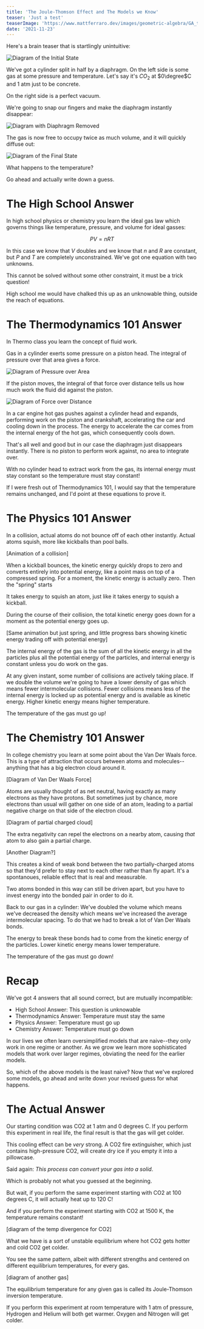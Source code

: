 ```yaml
---
title: 'The Joule-Thomson Effect and The Models we Know'
teaser: 'Just a test'
teaserImage: 'https://www.mattferraro.dev/images/geometric-algebra/GA_teaser_2_small.png'
date: '2021-11-23'
---
```


Here's a brain teaser that is startlingly unintuitive:

![Diagram of the Initial State](/images/joule-thomson/initial.svg)

We've got a cylinder split in half by a diaphragm. On the left side is some gas at some pressure and temperature. Let's say it's $CO_2$ at $0\degree$C and $1$ atm just to be concrete.

On the right side is a perfect vacuum.

We're going to snap our fingers and make the diaphragm instantly disappear:

![Diagram with Diaphragm Removed](/images/joule-thomson/removed.svg)

The gas is now free to occupy twice as much volume, and it will quickly diffuse out:

![Diagram of the Final State](/images/joule-thomson/final.svg)

What happens to the temperature?

Go ahead and actually write down a guess.

<!-- # The Obvious Answer

When I first heard this problem, the answer seemed obvious.

When gasses expand, they cool down. The temperature must go down, right? -->

# The High School Answer

In high school physics or chemistry you learn the ideal gas law which governs things like temperature, pressure, and volume for ideal gasses:

$$
PV = nRT
$$

In this case we know that $V$ doubles and we know that $n$ and $R$ are constant, but $P$ and $T$ are completely unconstrained. We've got one equation with two unknowns.

This cannot be solved without some other constraint, it must be a trick question!

High school me would have chalked this up as an unknowable thing, outside the reach of equations.

# The Thermodynamics 101 Answer

In Thermo class you learn the concept of fluid work.

Gas in a cylinder exerts some pressure on a piston head. The integral of pressure over that area gives a force.

![Diagram of Pressure over Area](/images/joule-thomson/work1.svg)

If the piston moves, the integral of that force over distance tells us how much work the fluid did against the piston.

![Diagram of Force over Distance](/images/joule-thomson/work2.svg)

In a car engine hot gas pushes against a cylinder head and expands, performing work on the piston and crankshaft, accelerating the car and cooling down in the process. The energy to accelerate the car comes from the internal energy of the hot gas, which consequently cools down.

That's all well and good but in our case the diaphragm just disappears instantly. There is no piston to perform work against, no area to integrate over.

With no cylinder head to extract work from the gas, its internal energy must stay constant so the temperature must stay constant!

If I were fresh out of Thermodynamics 101, I would say that the temperature remains unchanged, and I'd point at these equations to prove it.

# The Physics 101 Answer

In a collision, actual atoms do not bounce off of each other instantly. Actual atoms squish, more like kickballs than pool balls.

[Animation of a collision]

When a kickball bounces, the kinetic energy quickly drops to zero and converts entirely into potential energy, like a point mass on top of a compressed spring. For a moment, the kinetic energy is actually zero. Then the "spring" starts

It takes energy to squish an atom, just like it takes energy to squish a kickball.

During the course of their collision, the total kinetic energy goes down for a moment as the potential energy goes up.

[Same animation but just spring, and little progress bars showing kinetic energy trading off with potential energy]

The internal energy of the gas is the sum of all the kinetic energy in all the particles plus all the potential energy of the particles, and internal energy is constant unless you do work on the gas.

At any given instant, some number of collisions are actively taking place. If we double the volume we're going to have a lower density of gas which means fewer intermolecular collisions. Fewer collisions means less of the internal energy is locked up as potential energy and is available as kinetic energy. Higher kinetic energy means higher temperature.

The temperature of the gas must go up!

# The Chemistry 101 Answer

In college chemistry you learn at some point about the Van Der Waals force. This is a type of attraction that occurs between atoms and molecules--anything that has a big electron cloud around it.

[Diagram of Van Der Waals Force]

Atoms are usually thought of as net neutral, having exactly as many electrons as they have protons. But sometimes just by chance, more electrons than usual will gather on one side of an atom, leading to a partial negative charge on that side of the electron cloud.

[Diagram of partial charged cloud]

The extra negativity can repel the electrons on a nearby atom, causing *that* atom to also gain a partial charge.

[Another Diagram?]

This creates a kind of weak bond between the two partially-charged atoms so that they'd prefer to stay next to each other rather than fly apart. It's a spontanoues, reliable effect that is real and measurable.

Two atoms bonded in this way can still be driven apart, but you have to invest energy into the bonded pair in order to do it.

Back to our gas in a cylinder: We've doubled the volume which means we've decreased the density which means we've increased the average intermolecular spacing. To do that we had to break a lot of Van Der Waals bonds.

The energy to break these bonds had to come from the kinetic energy of the particles. Lower kinetic energy means lower temperature.

The temperature of the gas must go down!

# Recap

We've got 4 answers that all sound correct, but are mutually incompatible:

- High School Answer: This question is unknowable
- Thermodynamics Answer: Temperature must stay the same
- Physics Answer: Temperature must go up
- Chemistry Answer: Temperature must go down

In our lives we often learn oversimplified models that are naive--they only work in one regime or another. As we grow we learn more sophisticated models that work over larger regimes, obviating the need for the earlier models.

So, which of the above models is the least naive? Now that we've explored some models, go ahead and write down your revised guess for what happens.

# The Actual Answer

Our starting condition was CO2 at 1 atm and 0 degrees C. If you perform this experiment in real life, the final result is that the gas will get colder.

This cooling effect can be *very* strong. A CO2 fire extinguisher, which just contains high-pressure CO2, will create dry ice if you empty it into a pillowcase. 

Said again: _This process can convert your gas into a solid_.

Which is probably not what you guessed at the beginning.

But wait, if you perform the same experiment starting with CO2 at 100 degrees C, it will actually heat up to 120 C!

And if you perform the experiment starting with CO2 at 1500 K, the temperature remains constant!

[diagram of the temp divergence for CO2]

What we have is a sort of unstable equilibrium where hot CO2 gets hotter and cold CO2 get colder.

You see the same pattern, albeit with different strengths and centered on different equilibrium temperatures, for every gas. 

[diagram of another gas]

The equilibrium temperature for any given gas is called its Joule-Thomson inversion temperature. 

If you perform this experiment at room temperature with 1 atm of pressure, Hydrogen and Helium will both get warmer. Oxygen and Nitrogen will get colder.